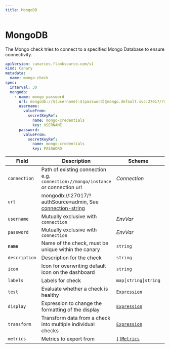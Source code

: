 ```yaml
---
title: MongoDB
---
```


# <Icon name="mongo" /> MongoDB

The Mongo check tries to connect to a specified Mongo Database to ensure connectivity.

```yaml
apiVersion: canaries.flanksource.com/v1
kind: Canary
metadata:
  name: mongo-check
spec:
  interval: 30
  mongodb:
    - name: mongo password
      url: mongodb://$(username):$(password)@mongo.default.svc:27017/?authSource=admin
      username:
        valueFrom:
          secretKeyRef:
            name: mongo-credentials
            key: USERNAME
      password:
        valueFrom:
          secretKeyRef:
            name: mongo-credentials
            key: PASSWORD

```

| Field | Description | Scheme | Required |
| ----- | ----------- | ------ | -------- |
| `connection` | Path of existing connection e.g. `connection://mongo/instance` or connection url <br /> <Commercial /> | <CommonLink to="connections" >*Connection*</CommonLink> | |
| `url` | mongodb://:27017/?authSource=admin, See [connection-string](https://docs.mongodb.com/manual/reference/connection-string/) |  | |
| `username` | <SkipOSS>Mutually exclusive with `connection`</SkipOSS>   | <CommonLink to="authentication">*EnvVar*</CommonLink> | |
| `password` | <SkipOSS>Mutually exclusive with `connection`</SkipOSS>   | <CommonLink to="authentication">*EnvVar*</CommonLink> | |
| **`name`**    | Name of the check, must be unique within the canary         | `string`                                     | Yes      |
| `description` | Description for the check                                   | `string`                                     |          |
| `icon`        | Icon for overwriting default icon on the dashboard          | `string`                                     |          |
| `labels`      | Labels for check                                            | `map[string]string`                          |          |
| `test`        | Evaluate whether a check is healthy                         | [`Expression`](../concepts/health-evaluation)  |          |
| `display`     | Expression to change the formatting of the display          | [`Expression`](../concepts/display-formatting) |          |
| `transform`   | Transform data from a check into multiple individual checks | [`Expression`](../concepts/transforms)          |          |
| `metrics`     | Metrics to export from                                      | [`[]Metrics`](../concepts/metrics-exporter)    |          |

